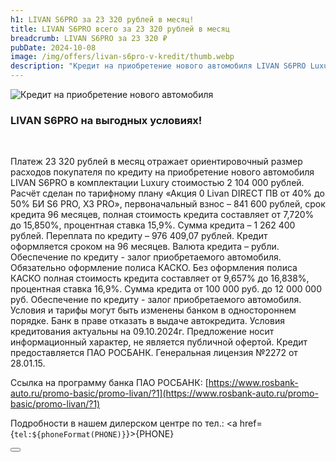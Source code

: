 ```yaml
---
h1: LIVAN S6PRO за 23 320 рублей в месяц!
title: LIVAN S6PRO всего за 23 320 рублей в месяц
breadcrumb: LIVAN S6PRO за 23 320 ₽
pubDate: 2024-10-08
image: /img/offers/livan-s6pro-v-kredit/thumb.webp
description: "Кредит на приобретение нового автомобиля LIVAN S6PRO Luxury стоимостью 2 104 000 рублей в Livan Альфа Самара: платеж всего 23 320 рублей в месяц"
---
```


<picture>
    <source media="(min-width: 1025px)" srcset="/img/offers/livan-s6pro-v-kredit/image.webp" />
    <source media="(min-width: 320px)" srcset="/img/offers/livan-s6pro-v-kredit/thumb.webp" />
    <img src="/img/offers/livan-s6pro-v-kredit/image.webp" alt="Кредит на приобретение нового автомобиля" />
</picture>
<br/>

### **LIVAN S6PRO на выгодных условиях!**

<br />

Платеж 23 320 рублей в месяц отражает ориентировочный размер расходов покупателя по кредиту на приобретение нового автомобиля LIVAN S6PRO в комплектации Luxury стоимостью 2 104 000 рублей. Расчёт сделан по тарифному плану «Акция 0 Livan DIRECT ПВ от 40% до 50% БИ S6 PRO, X3 PRO»,  первоначальный взнос – 841 600 рублей, срок кредита 96 месяцев, полная стоимость кредита составляет от 7,720% до 15,850%, процентная ставка 15,9%. Сумма кредита – 1 262 400 рублей. Переплата по кредиту – 976 409,07 рублей. Кредит оформляется сроком на 96 месяцев. Валюта кредита – рубли. Обеспечение по кредиту - залог приобретаемого автомобиля. Обязательно оформление полиса КАСКО. Без оформления полиса КАСКО полная стоимость кредита составляет от 9,657% до 16,838%, процентная ставка 16,9%. Сумма кредита от 100 000 руб. до 12 000 000 руб. Обеспечение по кредиту - залог приобретаемого автомобиля. Условия и тарифы могут быть изменены банком в одностороннем порядке. Банк в праве отказать в выдаче автокредита. Условия кредитования актуальны на 09.10.2024г. Предложение носит информационный характер, не является публичной офертой. Кредит предоставляется ПАО РОСБАНК. Генеральная лицензия №2272 от 28.01.15.

Ссылка на программу банка ПАО РОСБАНК:  [https://www.rosbank-auto.ru/promo-basic/promo-livan/?1](https://www.rosbank-auto.ru/promo-basic/promo-livan/?1)

Подробности в нашем дилерском центре по тел.: <a href={`tel:${phoneFormat(PHONE)}`}>{PHONE}</a>

<div class="flex justify-center mt-10 mb-5">
    <Button 
        classes="popup-link block !px-4 xl:!px-8 !py-2 xl:!py-3 !text-white !no-underline" 
        url="#common-modal" 
        title="Подробнее"
        dataTitle="Заказать обратный звонок"
        dataFormName="Кредит на приобретение нового автомобиля LIVAN S6PRO"
    />
</div>
